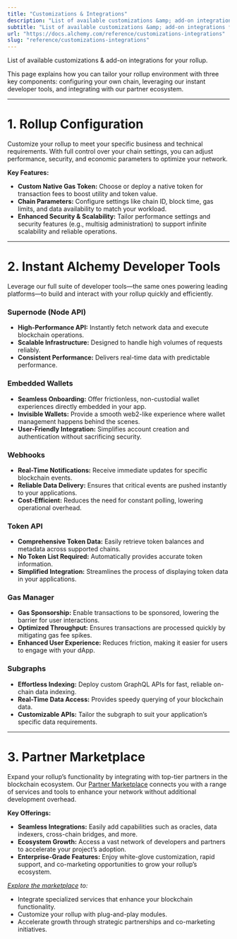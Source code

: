 ```yaml
---
title: "Customizations & Integrations"
description: "List of available customizations &amp; add-on integrations for your rollup."
subtitle: "List of available customizations &amp; add-on integrations for your rollup."
url: "https://docs.alchemy.com/reference/customizations-integrations"
slug: "reference/customizations-integrations"
---
```


List of available customizations & add-on integrations for your rollup.

This page explains how you can tailor your rollup environment with three key components: configuring your own chain, leveraging our instant developer tools, and integrating with our partner ecosystem.

***

# 1. Rollup Configuration

Customize your rollup to meet your specific business and technical requirements. With full control over your chain settings, you can adjust performance, security, and economic parameters to optimize your network.

**Key Features:**

* **Custom Native Gas Token:** Choose or deploy a native token for transaction fees to boost utility and token value.
* **Chain Parameters:** Configure settings like chain ID, block time, gas limits, and data availability to match your workload.
* **Enhanced Security & Scalability:** Tailor performance settings and security features (e.g., multisig administration) to support infinite scalability and reliable operations.

***

# 2. Instant Alchemy Developer Tools

Leverage our full suite of developer tools—the same ones powering leading platforms—to build and interact with your rollup quickly and efficiently.

### Supernode (Node API)

* **High-Performance API:** Instantly fetch network data and execute blockchain operations.
* **Scalable Infrastructure:** Designed to handle high volumes of requests reliably.
* **Consistent Performance:** Delivers real-time data with predictable performance.

### Embedded Wallets

* **Seamless Onboarding:** Offer frictionless, non-custodial wallet experiences directly embedded in your app.
* **Invisible Wallets:** Provide a smooth web2-like experience where wallet management happens behind the scenes.
* **User-Friendly Integration:** Simplifies account creation and authentication without sacrificing security.

### Webhooks

* **Real-Time Notifications:** Receive immediate updates for specific blockchain events.
* **Reliable Data Delivery:** Ensures that critical events are pushed instantly to your applications.
* **Cost-Efficient:** Reduces the need for constant polling, lowering operational overhead.

### Token API

* **Comprehensive Token Data:** Easily retrieve token balances and metadata across supported chains.
* **No Token List Required:** Automatically provides accurate token information.
* **Simplified Integration:** Streamlines the process of displaying token data in your applications.

### Gas Manager

* **Gas Sponsorship:** Enable transactions to be sponsored, lowering the barrier for user interactions.
* **Optimized Throughput:** Ensures transactions are processed quickly by mitigating gas fee spikes.
* **Enhanced User Experience:** Reduces friction, making it easier for users to engage with your dApp.

### Subgraphs

* **Effortless Indexing:** Deploy custom GraphQL APIs for fast, reliable on-chain data indexing.
* **Real-Time Data Access:** Provides speedy querying of your blockchain data.
* **Customizable APIs:** Tailor the subgraph to suit your application’s specific data requirements.

***

# 3. Partner Marketplace

Expand your rollup’s functionality by integrating with top-tier partners in the blockchain ecosystem. Our [Partner Marketplace](https://www.alchemy.com/integrations) connects you with a range of services and tools to enhance your network without additional development overhead.

**Key Offerings:**

* **Seamless Integrations:** Easily add capabilities such as oracles, data indexers, cross-chain bridges, and more.
* **Ecosystem Growth:** Access a vast network of developers and partners to accelerate your project’s adoption.
* **Enterprise-Grade Features:** Enjoy white-glove customization, rapid support, and co-marketing opportunities to grow your rollup’s ecosystem.

*[Explore the marketplace](https://www.alchemy.com/integrations) to:*

* Integrate specialized services that enhance your blockchain functionality.
* Customize your rollup with plug-and-play modules.
* Accelerate growth through strategic partnerships and co-marketing initiatives.

